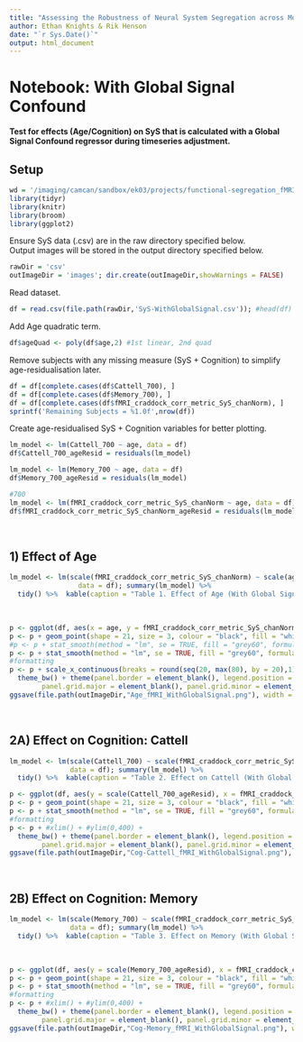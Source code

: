 ```yaml
---
title: "Assessing the Robustness of Neural System Segregation across Modality, Task & Time"
author: Ethan Knights & Rik Henson
date: "`r Sys.Date()`"
output: html_document
---
```


# Notebook: With Global Signal Confound
**Test for effects (Age/Cognition) on SyS that is calculated with a Global Signal Confound regressor during timeseries adjustment.**
<br>

## Setup
```r
wd = '/imaging/camcan/sandbox/ek03/projects/functional-segregation_fMRI-MEG/R'; setwd(wd)
library(tidyr)
library(knitr)
library(broom)
library(ggplot2)
```

Ensure SyS data (.csv) are in the raw directory specified below.<br>
Output images will be stored in the output directory specified below. <br>
```r
rawDir = 'csv'
outImageDir = 'images'; dir.create(outImageDir,showWarnings = FALSE)
```
Read dataset.
```r
df = read.csv(file.path(rawDir,'SyS-WithGlobalSignal.csv')); #head(df)
```
Add Age quadratic term.
```r
df$ageQuad <- poly(df$age,2) #1st linear, 2nd quad
```
Remove subjects with any missing measure (SyS + Cognition) to simplify age-residualisation later.
```r
df = df[complete.cases(df$Cattell_700), ]
df = df[complete.cases(df$Memory_700), ]
df = df[complete.cases(df$fMRI_craddock_corr_metric_SyS_chanNorm), ]
sprintf('Remaining Subjects = %1.0f',nrow(df))
```
Create age-residualised SyS + Cognition variables for better plotting.
```r
lm_model <- lm(Cattell_700 ~ age, data = df)
df$Cattell_700_ageResid = residuals(lm_model)

lm_model <- lm(Memory_700 ~ age, data = df)
df$Memory_700_ageResid = residuals(lm_model)

#700
lm_model <- lm(fMRI_craddock_corr_metric_SyS_chanNorm ~ age, data = df)
df$fMRI_craddock_corr_metric_SyS_chanNorm_ageResid = residuals(lm_model)
```
<br>

## 1) Effect of Age
```r
lm_model <- lm(scale(fMRI_craddock_corr_metric_SyS_chanNorm) ~ scale(ageQuad),
                 data = df); summary(lm_model) %>% 
  tidy() %>%  kable(caption = "Table 1. Effect of Age (With Global Signal).",col.names = c("Predictor", "B", "SE", "t", "p"),  digits = c(0, 2, 3, 2, 3))
```

<br>
```r
p <- ggplot(df, aes(x = age, y = fMRI_craddock_corr_metric_SyS_chanNorm))
p <- p + geom_point(shape = 21, size = 3, colour = "black", fill = "white", stroke = 2)
#p <- p + stat_smooth(method = "lm", se = TRUE, fill = "grey60", formula = y ~ x, colour = "springgreen3", size = 3)
p <- p + stat_smooth(method = "lm", se = TRUE, fill = "grey60", formula = y ~ poly(x,2, raw = TRUE), colour = "springgreen3", size = 3)
#formatting
p <- p + scale_x_continuous(breaks = round(seq(20, max(80), by = 20),1),limits = c(15,90)) + #ylim(0,400) +
  theme_bw() + theme(panel.border = element_blank(), legend.position = "none",text = element_text(size=14),
        panel.grid.major = element_blank(), panel.grid.minor = element_blank(), axis.line = element_line(colour = "black",size = 1.5),axis.ticks = element_line(colour = "black", size = 1.5))
ggsave(file.path(outImageDir,"Age_fMRI_WithGlobalSignal.png"), width = 25, height = 25, units = 'cm', dpi = 300); p
```
<br>

## 2A) Effect on Cognition: Cattell

```r
lm_model <- lm(scale(Cattell_700) ~ scale(fMRI_craddock_corr_metric_SyS_chanNorm) * scale(ageQuad),
               data = df); summary(lm_model) %>% 
  tidy() %>%  kable(caption = "Table 2. Effect on Cattell (With Global Signal).",col.names = c("Predictor", "B", "SE", "t", "p"),  digits = c(0, 2, 3, 2, 3))
```

```r
p <- ggplot(df, aes(y = scale(Cattell_700_ageResid), x = fMRI_craddock_corr_metric_SyS_chanNorm_ageResid))
p <- p + geom_point(shape = 21, size = 3, colour = "black", fill = "white", stroke = 2)
p <- p + stat_smooth(method = "lm", se = TRUE, fill = "grey60", formula = y ~ x, colour = "springgreen3", size = 3)
#formatting
p <- p + #xlim() + #ylim(0,400) +
  theme_bw() + theme(panel.border = element_blank(), legend.position = "none",text = element_text(size=14),
        panel.grid.major = element_blank(), panel.grid.minor = element_blank(), axis.line = element_line(colour = "black",size = 1.5),axis.ticks = element_line(colour = "black", size = 1.5))
ggsave(file.path(outImageDir,"Cog-Cattell_fMRI_WithGlobalSignal.png"), width = 25, height = 25, units = 'cm', dpi = 300); p
```
<br>

## 2B) Effect on Cognition: Memory

```r
lm_model <- lm(scale(Memory_700) ~ scale(fMRI_craddock_corr_metric_SyS_chanNorm) * scale(ageQuad),
               data = df); summary(lm_model) %>% 
  tidy() %>%  kable(caption = "Table 3. Effect on Memory (With Global Signal).",col.names = c("Predictor", "B", "SE", "t", "p"),  digits = c(0, 2, 3, 2, 3))
```

<br>
```r
p <- ggplot(df, aes(y = scale(Memory_700_ageResid), x = fMRI_craddock_corr_metric_SyS_chanNorm_ageResid))
p <- p + geom_point(shape = 21, size = 3, colour = "black", fill = "white", stroke = 2)
p <- p + stat_smooth(method = "lm", se = TRUE, fill = "grey60", formula = y ~ x, colour = "springgreen3", size = 3)
#formatting
p <- p + #xlim() + #ylim(0,400) +
  theme_bw() + theme(panel.border = element_blank(), legend.position = "none",text = element_text(size=14),
        panel.grid.major = element_blank(), panel.grid.minor = element_blank(), axis.line = element_line(colour = "black",size = 1.5),axis.ticks = element_line(colour = "black", size = 1.5))
ggsave(file.path(outImageDir,"Cog-Memory_fMRI_WithGlobalSignal.png"), width = 25, height = 25, units = 'cm', dpi = 300); p
```
<br>
